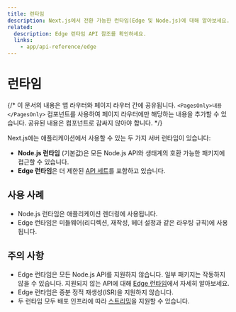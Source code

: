 ```yaml
---
title: 런타임
description: Next.js에서 전환 가능한 런타임(Edge 및 Node.js)에 대해 알아보세요.
related:
  description: Edge 런타임 API 참조를 확인하세요.
  links:
    - app/api-reference/edge
---
```


# 런타임

{/* 이 문서의 내용은 앱 라우터와 페이지 라우터 간에 공유됩니다. `<PagesOnly>내용</PagesOnly>` 컴포넌트를 사용하여 페이지 라우터에만 해당하는 내용을 추가할 수 있습니다. 공유된 내용은 컴포넌트로 감싸지 않아야 합니다. */}

Next.js에는 애플리케이션에서 사용할 수 있는 두 가지 서버 런타임이 있습니다:

- **Node.js 런타임** (기본값)은 모든 Node.js API와 생태계의 호환 가능한 패키지에 접근할 수 있습니다.
- **Edge 런타임**은 더 제한된 [API 세트](/docs/app/api-reference/edge)를 포함하고 있습니다.

## 사용 사례

- Node.js 런타임은 애플리케이션 렌더링에 사용됩니다.
- Edge 런타임은 미들웨어(리디렉션, 재작성, 헤더 설정과 같은 라우팅 규칙)에 사용됩니다.

## 주의 사항

- Edge 런타임은 모든 Node.js API를 지원하지 않습니다. 일부 패키지는 작동하지 않을 수 있습니다. 지원되지 않는 API에 대해 [Edge 런타임](/docs/app/api-reference/edge#unsupported-apis)에서 자세히 알아보세요.
- Edge 런타임은 증분 정적 재생성(ISR)을 지원하지 않습니다.
- 두 런타임 모두 배포 인프라에 따라 [스트리밍](/docs/app/building-your-application/routing/loading-ui-and-streaming)을 지원할 수 있습니다.
